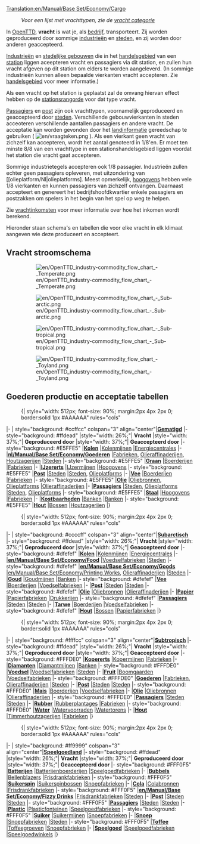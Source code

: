 [[Translation:en/Manual/Base Set/Economy/Cargo]]
{{nl/Inhoudsopgave}}
:''Voor een lijst met vrachttypen, zie de [[:Category:nl/Vracht|vracht categorie]]''

In [[nl/Manual/OpenTTD|OpenTTD]], '''vracht''' is wat je, als [[nl/bedrijf|bedrijf]], transporteert. Zij worden geproduceerd door sommige [[nl/industrie|industrieën]] en [[nl/gemeente|steden]], en zij worden door anderen geaccepteerd. 

[[nl/Manual/Base Set/Economy/Industrie|Industrieën]] en [[nl/gemeente|stedelijke gebouwen]] die in het [[nl/handelsgebied|handelsgebied]] van een [[nl/stations|station]] liggen aceepteren vracht en passagiers via dit station, en zullen hun vracht afgeven op dit station om elders te worden aangeleverd. (In sommige industrieën kunnen alleen bepaalde vierkanten vracht accepteren. Zie [[nl/handelsgebied|handelsgebied]] voor meer informatie.)

Als een vracht op het station is geplaatst zal de omvang hiervan effect hebben op de [[nl/Manual/Spelmechanisme#Stationsrangorde|stationsrangorde]] voor dat type vracht.

[[nl/Manual/Base Set/Economy/Passagiers|Passagiers]] en [[nl/Manual/Base Set/Economy/Post|post]] zijn ook vrachttypen, voornamelijk geproduceerd en geaccepteerd door [[nl/gemeente|steden]]. Verschillende gebouwvierkanten in steden acceoteren verschillende aantallen passagiers en andere vracht. De acceptatie kan worden gevonden door het [[nl/landinformatie|landinformatie]] gereedschap te gebruiken ( [[File:en/vraagteken.png]] ). Als een vierkant geen vracht van zichzelf kan accepteren, wordt het aantal genoteerd in 1/8'en. Er moet ten minste 8/8 van een vrachttype in een stationshandelsgebied liggen voordat het station die vracht gaat accepteren.

Sommige industrietegels accepteren ook 1/8 passagier. Industrieën zullen echter geen passagiers opleveren, met uitzondering van [[olieplatform/Nl|olieplatforms]. Meest opmerkelijk, [[nl/hoogoven|hoogovens]] hebben vele 1/8 vierkanten en kunnen passagiers van zichzelf ontvangen. Daarnaast accepteert en genereert het bedrijfshoofdkwartier enkele passagiers en postzakken om spelers in het begin van het spel op weg te helpen.

Zie [[nl/vrachtinkomsten|vrachtinkomsten]] voor meer informatie over hoe het inkomen wordt berekend.

Hieronder staan schema's en tabellen die voor elke vracht in elk klimaat aangeven wie deze produceert en accepteert.

==Vracht stroomschema==
:[[File:en/OpenTTD industry-commodity flow chart - Temperate.png|border]]

:[[File:en/OpenTTD industry-commodity flow chart - Sub-arctic.png|border]]

:[[File:en/OpenTTD industry-commodity flow chart - Sub-tropical.png|border]]

:[[File:en/OpenTTD industry-commodity flow chart - Toyland.png|border]]

==Goederen productie en acceptatie tabellen==

:{| {{en/Wikitable}} style="width: 512px; font-size: 90%; margin:2px 4px 2px 0; border:solid 1px #AAAAAA" rules="cols"
|- 
| style="background: #ccffcc" colspan="3" align="center"|'''[[nl/Manual/Klimaat#Gematigd|Gematigd]]'''
|- style="background: #ffdead"
|style="width: 26%;"| '''Vracht'''
|style="width: 37%;"| '''Geproduceerd door'''
|style="width: 37%;"| '''Geaccepteerd door'''
|- style="background: #E5FFE5"
|'''[[nl/Manual/Base Set/Economy/Kolen|Kolen]]'''
|[[nl/Manual/Base Set/Economy/Kolenmijn|Kolenmijnen]]
|[[nl/Manual/Base Set/Economy/Energiecentrale|Energiecentrales]]
|-
|'''[[nl/Manual/Base Set/Economy/Goederen]]'''
|[[nl/Manual/Base Set/Economy/Fabriek|Fabrieken]], [[nl/Manual/Base Set/Economy/Olieraffinaderij|Olieraffinaderijen]], [[nl/Manual/Base Set/Economy/Houtzagerij|Houtzagerijen]]
|[[nl/Manual/Gemeente|Steden]]
|- style="background: #E5FFE5"
|'''[[nl/Manual/Base Set/Economy/Graan|Graan]]'''
|[[nl/Manual/Base Set/Economy/Boerderij|Boerderijen]]
|[[nl/Manual/Base Set/Economy/Fabriek|Fabrieken]]
|-
|'''[[nl/Manual/Base Set/Economy/IJzererts|IJzererts]]'''
|[[nl/Manual/Base Set/Economy/IJzermijn|IJzermijnen]]
|[[nl/Manual/Base Set/Economy/Hoogoven|Hoogovens]]
|- style="background: #E5FFE5"
|'''[[nl/Manual/Base Set/Economy/Post|Post]]'''
|[[nl/Manual/Gemeente|Steden]]
|[[nl/Manual/Gemeente|Steden]], [[nl/Manual/Base Set/Economy/Olieplatform|Olieplatforms]]
|-
|'''[[nl/Manual/Base Set/Economy/Vee|Vee]]'''
|[[nl/Manual/Base Set/Economy/Boerderij|Boerderijen]]
|[[nl/Manual/Base Set/Economy/Fabriek|Fabrieken]]
|- style="background: #E5FFE5"
|'''[[nl/Manual/Base Set/Economy/Olie|Olie]]'''
|[[nl/Manual/Base Set/Economy/Oliebronnen|Oliebronnen]], [[nl/Manual/Base Set/Economy/Olieplatform|Olieplatforms]]
|[[nl/Manual/Base Set/Economy/Olieraffinaderij|Olieraffinaderijen]]
|-
|'''[[nl/Manual/Base Set/Economy/Passagiers|Passagiers]]'''
|[[nl/Manual/Gemeente|Steden]], [[nl/Manual/Base Set/Economy/Olieplatform|Olieplatforms]]
|[[nl/Manual/Gemeente|Steden]], [[nl/Manual/Base Set/Economy/Olieplatform|Olieplatforms]]
|- style="background: #E5FFE5"
|'''[[nl/Manual/Base Set/Economy/Staal|Staal]]'''
|[[nl/Manual/Base Set/Economy/Hoogoven|Hoogovens]]
|[[nl/Manual/Base Set/Economy/Fabriek|Fabrieken]]
|-
|'''[[nl/Manual/Base Set/Economy/Kostbaarheden|Kostbaarheden]]'''
|[[nl/Manual/Base Set/Economy/Bank|Banken]]
|[[nl/Manual/Base Set/Economy/Bank|Banken]]
|- style="background: #E5FFE5"
|'''[[nl/Manual/Base Set/Economy/Hout|Hout]]'''
|[[nl/Manual/Base Set/Economy/Bos|Bossen]]
|[[nl/Manual/Base Set/Economy/Houtzagerij|Houtzagerijen]]
|}

:{| {{en/Wikitable}} style="width: 512px; font-size: 90%; margin:2px 4px 2px 0; border:solid 1px #AAAAAA" rules="cols"
|- 
| style="background: #ccccff" colspan="3" align="center"|'''[[nl/Manual/Klimaat#Subarctisch|Subarctisch]]'''
|- style="background: #ffdead"
|style="width: 26%;"| '''Vracht'''
|style="width: 37%;"| '''Geproduceerd door'''
|style="width: 37%;"| '''Geaccepteerd door'''
|- style="background: #dfefef"
|'''[[nl/Manual/Base Set/Economy/Kolen|Kolen]]'''
|[[nl/Manual/Base Set/Economy/Kolenmijn|Kolenmijnen]]
|[[nl/Manual/Base Set/Economy/Energiecentrale|Energiecentrales]]
|-
|'''[[en/Manual/Base Set/Economy/Food]]'''
|[[nl/Manual/Base Set/Economy/Voedselfabriek|Voedselfabrieken]]
|[[nl/Manual/Gemeente|Steden]]
|- style="background: #dfefef"
|'''[[en/Manual/Base Set/Economy/Goods]]'''
|[[en/Manual/Base Set/Economy/Printing Works]], [[nl/Manual/Base Set/Economy/Olieraffinaderij|Olieraffinaderijen]]
|[[nl/Manual/Gemeente|Steden]]
|-
|'''[[nl/Manual/Base Set/Economy/Goud|Goud]]'''
|[[nl/Manual/Base Set/Economy/Goudmijn|Goudmijnen]]
|[[nl/Manual/Base Set/Economy/Bank|Banken]]
|- style="background: #dfefef"
|'''[[nl/Manual/Base Set/Economy/Vee|Vee]]'''
|[[nl/Manual/Base Set/Economy/Boerderij|Boerderijen]]
|[[nl/Manual/Base Set/Economy/Voedselfabriek|Voedselfabrieken]]
|-
|'''[[nl/Manual/Base Set/Economy/Post|Post]]'''
|[[nl/Manual/Gemeente|Steden]]
|[[nl/Manual/Gemeente|Steden]]
|- style="background: #dfefef"
|'''[[nl/Manual/Base Set/Economy/Olie|Olie]]'''
|[[nl/Manual/Base Set/Economy/Oliebronnen|Oliebronnen]]
|[[nl/Manual/Base Set/Economy/Olieraffinaderij|Olieraffinaderijen]]
|-
|'''[[nl/Manual/Base Set/Economy/Papier|Papier]]'''
|[[nl/Manual/Base Set/Economy/Papierfabriek|Papierfabrieken]]
|[[nl/Manual/Base Set/Economy/Drukkerij|Drukkerijen]]
|- style="background: #dfefef"
|'''[[nl/Manual/Base Set/Economy/Passagiers|Passagiers]]'''
|[[nl/Manual/Gemeente|Steden]]
|[[nl/Manual/Gemeente|Steden]]
|-
|'''[[nl/Manual/Base Set/Economy/Tarwe|Tarwe]]'''
|[[nl/Manual/Base Set/Economy/Boerderij|Boerderijen]]
|[[nl/Manual/Base Set/Economy/Voedselfabriek|Voedselfabrieken]]
|- style="background: #dfefef"
|'''[[nl/Manual/Base Set/Economy/Hout|Hout]]'''
|[[nl/Manual/Base Set/Economy/Bos|Bossen]]
|[[nl/Manual/Base Set/Economy/Papierfabriek|Papierfabrieken]]
|}

:{| {{en/Wikitable}} style="width: 512px; font-size: 90%; margin:2px 4px 2px 0; border:solid 1px #AAAAAA" rules="cols"
|- 
| style="background: #ffffcc" colspan="3" align="center"|'''[[nl/Manual/Klimaat#Subtropisch|Subtropisch]]'''
|- style="background: #ffdead"
|style="width: 26%;"| '''Vracht'''
|style="width: 37%;"| '''Geproduceerd door'''
|style="width: 37%;"| '''Geaccepteerd door'''
|- style="background: #FFFDE0"
|'''[[nl/Manual/Base Set/Economy/Kopererts|Kopererts]]'''
|[[nl/Manual/Base Set/Economy/Kopermijn|Kopermijnen]]
|[[nl/Manual/Base Set/Economy/Fabriek|Fabrieken]]
|-
|'''[[nl/Manual/Base Set/Economy/Diamanten|Diamanten]]'''
|[[nl/Manual/Base Set/Economy/Diamantmijn|Diamantmijnen]]
|[[nl/Manual/Base Set/Economy/Bank|Banken]]
|- style="background: #FFFDE0"
|'''[[nl/Manual/Base Set/Economy/Voedsel|Voedsel]]'''
|[[nl/Manual/Base Set/Economy/Voedselfabriek|Voedselfabrieken]]
|[[nl/Manual/Gemeente|Steden]]
|-
|'''[[nl/Manual/Base Set/Economy/Fruit|Fruit]]'''
|[[nl/Manual/Base Set/Economy/Boomgaard|Boomgaarden]]
|[[nl/Manual/Base Set/Economy/Voedselfabriek|Voedselfabrieken]]
|- style="background: #FFFDE0"
|'''[[nl/Manual/Base Set/Economy/Goederen|Goederen]]'''
|[[nl/Manual/Base Set/Economy/Fabriek|Fabrieken]], [[nl/Manual/Base Set/Economy/Olieraffinaderij|Olieraffinaderijen]]
|[[nl/Manual/Gemeente|Steden]]
|-
|'''[[nl/Manual/Base Set/Economy/Post|Post]]'''
|[[nl/Manual/Gemeente|Steden]]
|[[nl/Manual/Gemeente|Steden]]
|- style="background: #FFFDE0"
|'''[[nl/Manual/Base Set/Economy/Mais|Mais]]'''
|[[nl/Manual/Base Set/Economy/Boerderij|Boerderijen]]
|[[nl/Manual/Base Set/Economy/Voedselfabriek|Voedselfabrieken]]
|-
|'''[[nl/Manual/Base Set/Economy/Olie|Olie]]'''
|[[nl/Manual/Base Set/Economy/Oliebronnen|Oliebronnen]]
|[[nl/Manual/Base Set/Economy/Olieraffinaderij|Olieraffinaderijen]]
|- style="background: #FFFDE0"
|'''[[nl/Manual/Base Set/Economy/Passagiers|Passagiers]]'''
|[[nl/Manual/Gemeente|Steden]]
|[[nl/Manual/Gemeente|Steden]]
|-
|'''[[nl/Manual/Base Set/Economy/Rubber|Rubber]]'''
|[[nl/Manual/Base Set/Economy/Rubberplantage|Rubberplantages]]
|[[nl/Manual/Base Set/Economy/Fabriek|Fabrieken]]
|- style="background: #FFFDE0"
|'''[[nl/Manual/Base Set/Economy/Water|Water]]'''
|[[nl/Manual/Base Set/Economy/Watervoorraad|Watervoorraden]]
|[[nl/Manual/Base Set/Economy/Watertoren|Watertorens]]
|-
|'''[[nl/Manual/Base Set/Economy/Hout|Hout]]'''
|[[nl/Manual/Base Set/Economy/Timmerhoutzagerij|Timmerhoutzagerijen]]
|[[nl/Manual/Base Set/Economy/Fabriek|Fabrieken]]
|}

:{| {{en/Wikitable}} style="width: 512px; font-size: 90%; margin:2px 4px 2px 0; border:solid 1px #AAAAAA" rules="cols"
|- 
| style="background: #ff9999" colspan="3" align="center"|'''[[nl/Manual/Klimaat#Speelgoedland|Speelgoedland]]'''
|- style="background: #ffdead"
|style="width: 26%;"| '''Vracht'''
|style="width: 37%;"| '''Geproduceerd door'''
|style="width: 37%;"| '''Geaccepteerd door'''
|- style="background: #FFF0F5"
|'''[[nl/Manual/Base Set/Economy/Batterijen|Batterijen]]'''
|[[nl/Manual/Base Set/Economy/Batterijenboerderij|Batterijenboerderijen]]
|[[nl/Manual/Base Set/Economy/Speelgoedfabriek|Speelgoedfabrieken]]
|-
|'''[[nl/Manual/Base Set/Economy/Bubbels|Bubbels]]'''
|[[nl/Manual/Base Set/Economy/Bellenblazer|Bellenblazers]]
|[[nl/Manual/Base Set/Economy/Frisdrankfabriek|Frisdrankfabrieken]]
|- style="background: #FFF0F5"
|'''[[nl/Manual/Base Set/Economy/Suikerspin|Suikerspin]]''' 
|[[nl/Manual/Base Set/Economy/Suikerspinbos|Suikerspinbossen]]
|[[nl/Manual/Base Set/Economy/Snoepfabriek|Snoepfabrieken]]
|-
|'''[[nl/Manual/Base Set/Economy/Cola|Cola]]'''
|[[nl/Manual/Base Set/Economy/Colabronnen|Colabronnen]]
|[[nl/Manual/Base Set/Economy/Frisdrankfabriek|Frisdrankfabrieken]]
|- style="background: #FFF0F5"
|'''[[en/Manual/Base Set/Economy/Fizzy Drinks]]'''
|[[nl/Manual/Base Set/Economy/Frisdrankfabriek|Frisdrankfabrieken]]
|[[nl/Manual/Gemeente|Steden]]
|-
|'''[[nl/Manual/Base Set/Economy/Post|Post]]'''
|[[nl/Manual/Gemeente|Steden]]
|[[nl/Manual/Gemeente|Steden]]
|- style="background: #FFF0F5"
|'''[[nl/Manual/Base Set/Economy/Passagiers|Passagiers]]'''
|[[nl/Manual/Gemeente|Steden]]
|[[nl/Manual/Gemeente|Steden]]
|-
|'''[[nl/Manual/Base Set/Economy/Plastic|Plastic]]'''
|[[nl/Manual/Base Set/Economy/Plasticfonteinen|Plasticfonteinen]]
|[[nl/Manual/Base Set/Economy/Speelgoedfabriek|Speelgoedfabrieken]]
|- style="background: #FFF0F5"
|'''[[nl/Manual/Base Set/Economy/Suiker|Suiker]]'''
|[[nl/Manual/Base Set/Economy/Suikermijn|Suikermijnen]]
|[[nl/Manual/Base Set/Economy/Snoepfabriek|Snoepfabrieken]]
|-
|'''[[nl/Manual/Base Set/Economy/Snoep|Snoep]]'''
|[[nl/Manual/Base Set/Economy/Snoepfabriek|Snoepfabrieken]]
|[[nl/Manual/Gemeente|Steden]]
|- style="background: #FFF0F5"
|'''[[nl/Manual/Base Set/Economy/Toffee|Toffee]]'''
|[[nl/Manual/Base Set/Economy/Toffeegroeve|Toffeegroeven]]
|[[nl/Manual/Base Set/Economy/Snoepfabriek|Snoepfabrieken]]
|-
|'''[[nl/Manual/Base Set/Economy/Speelgoed|Speelgoed]]'''
|[[nl/Manual/Base Set/Economy/Speelgoedfabriek|Speelgoedfabrieken]]
|[[nl/Manual/Base Set/Economy/Speelgoedwinkel|Speelgoedwinkels]]
|}